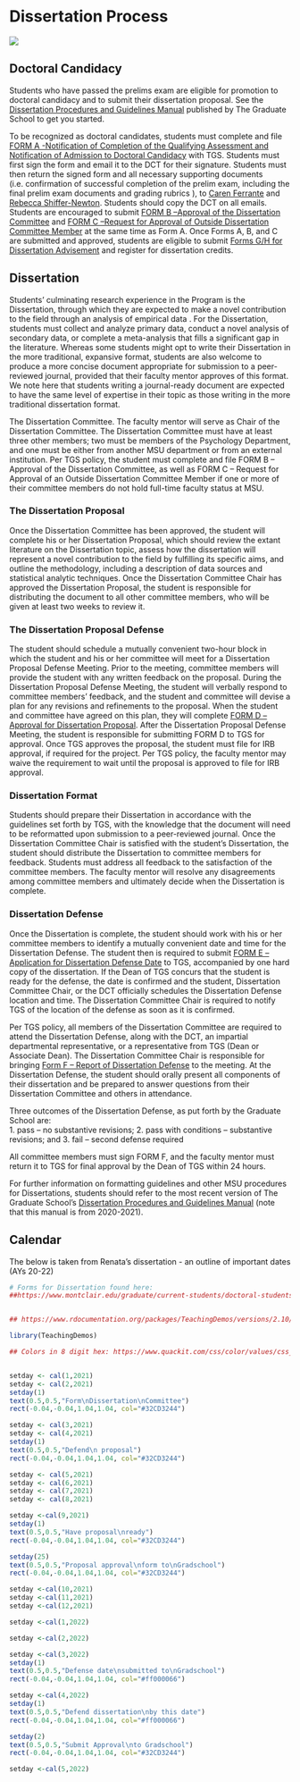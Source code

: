 # Dissertation Process {#dissertation}

![](schedule.jpg)

## Doctoral Candidacy

Students who have passed the prelims  exam are eligible for promotion to doctoral candidacy and to submit their dissertation proposal.
See the [Dissertation Procedures and Guidelines Manual](https://www.montclair.edu/graduate/wp-content/uploads/sites/58/2018/10/DISSERTATION-PROCEDURES-GUIDELINES-FINAL-10-8-18-2-1.pdf) published by The Graduate School to get you started.

To be recognized as doctoral candidates, students must complete and file [FORM A -Notification of Completion of the Qualifying Assessment and Notification of Admission to Doctoral Candidacy](https://www.montclair.edu/graduate/wp-content/uploads/sites/58/2020/08/Form-A.pdf) with TGS. Students must first sign the form and email it to the DCT for their signature. Students must then return the signed form and all necessary supporting documents (i.e. confirmation of successful completion of the prelim exam, including the final prelim exam documents and grading rubrics ), to [Caren Ferrante](mailto:ferrantec@montclair.edu) and [Rebecca Shiffer-Newton](mailto:shifferr@montclair.edu). Students should copy the DCT on all emails. 
Students are encouraged to submit [FORM B –Approval of the Dissertation Committee](https://www.montclair.edu/graduate/wp-content/uploads/sites/58/2020/08/From-B.pdf) and [FORM C –Request for Approval of Outside Dissertation Committee Member](https://www.montclair.edu/graduate/wp-content/uploads/sites/58/2020/08/Form-C.pdf) at the same time as Form A. Once Forms A, B, and C are submitted and approved, students are eligible to submit [Forms G/H for Dissertation Advisement](https://gradschool.montclair.edu/gradweb/forms/formslogin.php?to=http%3A%2F%2Fgradschool.montclair.edu%2Fgradweb%2Fforms%2Fdissertation.php) and register for dissertation credits. 

## Dissertation

Students’ culminating research experience in the Program is the Dissertation, through which they are expected to make a novel contribution to the field through an analysis of empirical data . For the Dissertation, students must collect and analyze primary data, conduct a novel analysis of secondary data, or complete a meta-analysis that fills a significant gap in the literature. Whereas some students might opt to write their Dissertation in the more traditional, expansive format, students are also welcome to produce a more concise document appropriate for submission to a peer-reviewed journal, provided that their faculty mentor approves of this format.  We note here that students writing a journal-ready document are expected to have the same level of expertise in their topic as those writing in the more traditional dissertation format. 

The Dissertation Committee. The faculty mentor will serve as Chair of the Dissertation Committee.  The Dissertation Committee must have at least three other members; two must be members of the Psychology Department, and one must be either from another MSU department or from an external institution.  Per TGS policy, the student must complete and file FORM B – Approval of the Dissertation Committee, as well as FORM C – Request for Approval of an Outside Dissertation Committee Member if one or more of their committee members do not hold full-time faculty status at MSU. 

### The Dissertation Proposal 

Once the Dissertation Committee has been approved, the student will complete his or her Dissertation Proposal, which should review the extant literature on the Dissertation topic, assess how the dissertation will represent a novel contribution to the field by fulfilling its specific aims, and outline the methodology, including a description of data sources and statistical analytic techniques. Once the Dissertation Committee Chair has approved the Dissertation Proposal, the student is responsible for distributing the document to all other committee members, who will be given at least two weeks to review it. 

### The Dissertation Proposal Defense 

The student should schedule a mutually convenient two-hour block in which the student and his or her committee will meet for a Dissertation Proposal Defense Meeting. Prior to the meeting, committee members will provide the student with any written feedback on the proposal. During the Dissertation Proposal Defense Meeting, the student will verbally respond to committee members’ feedback, and the student and committee will devise a plan for any revisions and refinements to the proposal. When the student and committee have agreed on this plan, they will complete [FORM D – Approval for Dissertation Proposal](https://www.montclair.edu/graduate/wp-content/uploads/sites/58/2020/08/Form-D.pdf). After the Dissertation Proposal Defense Meeting, the student is responsible for submitting FORM D to TGS for approval. Once TGS approves the proposal, the student must file for IRB approval, if required for the project. Per TGS policy, the faculty mentor may waive the requirement to wait until the proposal is approved to file for IRB approval. 

### Dissertation Format 

Students should prepare their Dissertation in accordance with the guidelines set forth by TGS, with the knowledge that the document will need to be reformatted upon submission to a peer-reviewed journal. Once the Dissertation Committee Chair is satisfied with the student’s Dissertation, the student should distribute the Dissertation to committee members for feedback. Students must address all feedback to the satisfaction of the committee members. The faculty mentor will resolve any disagreements among committee members and ultimately decide when the Dissertation is complete. 

### Dissertation Defense 

Once the Dissertation is complete, the student should work with his or her committee members to identify a mutually convenient date and time for the Dissertation Defense. The student then is required to submit [FORM E – Application for Dissertation Defense Date](https://www.montclair.edu/graduate/wp-content/uploads/sites/58/2020/08/Form-E.pdf) to TGS, accompanied by one hard copy of the dissertation. If the Dean of TGS concurs that the student is ready for the defense, the date is confirmed and the student, Dissertation Committee Chair, or the DCT officially schedules the Dissertation Defense location and time. The Dissertation Committee Chair is required to notify TGS of the location of the defense as soon as it is confirmed. 

Per TGS policy, all members of the Dissertation Committee are required to attend the Dissertation Defense, along with the DCT, an impartial departmental representative, or a representative from TGS (Dean or Associate Dean). The Dissertation Committee Chair is responsible for bringing [Form F – Report of Dissertation Defense](https://www.montclair.edu/graduate/wp-content/uploads/sites/58/2020/08/Form-F.pdf) to the meeting. At the Dissertation Defense, the student should orally present all components of their dissertation and be prepared to answer questions from their Dissertation Committee and others in attendance. 

Three outcomes of the Dissertation Defense, as put forth by the Graduate School are:  
1. pass – no substantive revisions;
2. pass with conditions – substantive revisions; and 
3. fail – second defense required

All committee members must sign FORM F, and the faculty mentor must return it to TGS for final approval by the Dean of TGS within 24 hours. 

For further information on formatting guidelines and other MSU procedures for Dissertations, students should refer to the most recent version of The Graduate School’s [Dissertation Procedures and Guidelines Manual](https://www.montclair.edu/graduate/wp-content/uploads/sites/58/2020/09/Dissertation-Procedures-Guidelines-2020-2021-final.pdf) (note that this manual is from 2020-2021). 

## Calendar

The below is taken from Renata's dissertation - an outline of important dates (AYs 20-22)

```r
# Forms for Dissertation found here: 
##https://www.montclair.edu/graduate/current-students/doctoral-students/


## https://www.rdocumentation.org/packages/TeachingDemos/versions/2.10/topics/cal

library(TeachingDemos)

## Colors in 8 digit hex: https://www.quackit.com/css/color/values/css_hex_color_notation_8_digits.cfm


setday <- cal(1,2021) 
setday <- cal(2,2021)
setday(1)
text(0.5,0.5,"Form\nDissertation\nCommittee")
rect(-0.04,-0.04,1.04,1.04, col="#32CD3244")

setday <- cal(3,2021)                               
setday <- cal(4,2021)
setday(1)
text(0.5,0.5,"Defend\n proposal")
rect(-0.04,-0.04,1.04,1.04, col="#32CD3244")

setday <- cal(5,2021)                              
setday <- cal(6,2021)
setday <- cal(7,2021)
setday <- cal(8,2021)

setday <-cal(9,2021)
setday(1)
text(0.5,0.5,"Have proposal\nready")
rect(-0.04,-0.04,1.04,1.04, col="#32CD3244")

setday(25)
text(0.5,0.5,"Proposal approval\nform to\nGradschool")
rect(-0.04,-0.04,1.04,1.04, col="#32CD3244")

setday <-cal(10,2021)
setday <-cal(11,2021)
setday <-cal(12,2021)

```


```r

setday <-cal(1,2022)

setday <-cal(2,2022)

setday <-cal(3,2022)
setday(1)
text(0.5,0.5,"Defense date\nsubmitted to\nGradschool")
rect(-0.04,-0.04,1.04,1.04, col="#ff000066")

setday <-cal(4,2022)
setday(1)
text(0.5,0.5,"Defend dissertation\nby this date")
rect(-0.04,-0.04,1.04,1.04, col="#ff000066")

setday(2)
text(0.5,0.5,"Submit Approval\nto Gradschool")
rect(-0.04,-0.04,1.04,1.04, col="#32CD3244")

setday <-cal(5,2022)

```
